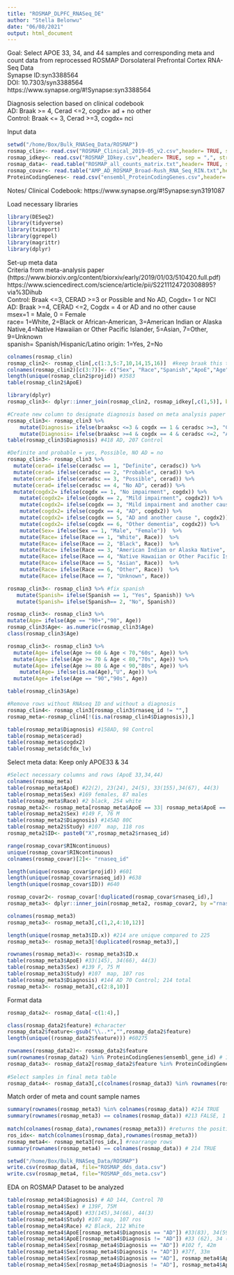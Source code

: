 ```yaml
---
title: "ROSMAP_DLPFC_RNASeq_DE"
author: "Stella Belonwu"
date: "06/08/2021"
output: html_document
---
```

Goal: Select APOE 33, 34, and 44 samples and corresponding meta and count data from reprocessed ROSMAP Dorsolateral Prefrontal Cortex RNA-Seq Data\
Synapse ID:syn3388564\
DOI: 10.7303/syn3388564\
https://www.synapse.org/#!Synapse:syn3388564\

Diagnosis selection based on clinical codebook\
AD: Braak >= 4, Cerad <=2, cogdx= ad + no other\
Control: Braak <= 3, Cerad >=3, cogdx= nci\

Input data
```r
setwd("/home/Box/Bulk_RNASeq_Data/ROSMAP")
rosmap_clin<- read.csv("ROSMAP_Clinical_2019-05_v2.csv",header= TRUE, sep = ",", stringsAsFactors=FALSE)
rosmap_idkey<- read.csv("ROSMAP_IDkey.csv",header= TRUE, sep = ",", stringsAsFactors=FALSE)
rosmap_data<- read.table("ROSMAP_all_counts_matrix.txt",header= TRUE, sep = "\t", stringsAsFactors=FALSE)
rosmap_covar<- read.table("AMP_AD_ROSMAP_Broad-Rush_RNA_Seq_RIN.txt",header= TRUE, sep = "\t", stringsAsFactors=FALSE) #for batch information
ProteinCodingGenes<- read.csv("ensembl_ProteinCodingGenes.csv",header= TRUE, sep = ",", stringsAsFactors=FALSE)
```

Notes/ Clinical Codebook: https://www.synapse.org/#!Synapse:syn3191087\

Load necessary libraries\
```r
library(DESeq2) 
library(tidyverse)
library(tximport)
library(ggrepel)
library(magrittr)
library(dplyr)
```

Set-up meta data\
Criteria from meta-analysis paper (https://www.biorxiv.org/content/biorxiv/early/2019/01/03/510420.full.pdf)\
https://www.sciencedirect.com/science/article/pii/S2211124720308895?via%3Dihub\
Control: Braak <=3, CERAD >=3 or Possible and No AD, Cogdx= 1 or NCI\
AD: Braak >=4, CERAD <=2, Cogdx = 4 or AD and no other cause\
msex=1 = Male, 0 = Female\
race= 1=White, 2=Black or African-American, 3=American Indian or Alaska Native,4=Native Hawaiian or Other Pacific Islander, 5=Asian, 7=Other, 9=Unknown\
spanish= Spanish/Hispanic/Latino origin: 1=Yes, 2=No\
```r
colnames(rosmap_clin)
rosmap_clin2<- rosmap_clin[,c(1:3,5:7,10,14,15,16)]  #keep braak this time
colnames(rosmap_clin2)[c(3:7)]<- c("Sex", "Race","Spanish","ApoE","Age")
length(unique(rosmap_clin2$projid)) #3583
table(rosmap_clin2$ApoE)

library(dplyr)
rosmap_clin3<- dplyr::inner_join(rosmap_clin2, rosmap_idkey[,c(1,5)], by ="projid")

#Create new column to designate diagnosis based on meta analysis paper
rosmap_clin3<- rosmap_clin3 %>%
    mutate(Diagnosis= ifelse(braaksc <=3 & cogdx == 1 & ceradsc >=3, "Control", NA )) %>%
    mutate(Diagnosis= ifelse(braaksc >=4 & cogdx == 4 & ceradsc <=2, "AD", Diagnosis ))
table(rosmap_clin3$Diagnosis) #418 AD, 207 Control

#Definite and probable = yes, Possible, NO AD = no
rosmap_clin3<- rosmap_clin3 %>%
  mutate(cerad= ifelse(ceradsc == 1, "Definite", ceradsc)) %>%
  mutate(cerad= ifelse(ceradsc == 2, "Probable", cerad)) %>%
  mutate(cerad= ifelse(ceradsc == 3, "Possible", cerad)) %>%
  mutate(cerad= ifelse(ceradsc == 4, "No AD", cerad)) %>%
  mutate(cogdx2= ifelse(cogdx == 1, "No impairment", cogdx)) %>%
    mutate(cogdx2= ifelse(cogdx == 2, "Mild impairment", cogdx2)) %>%
    mutate(cogdx2= ifelse(cogdx == 3, "Mild impairment and another cause", cogdx2)) %>%
    mutate(cogdx2= ifelse(cogdx == 4, "AD", cogdx2)) %>%
    mutate(cogdx2= ifelse(cogdx == 5, "AD and another cause ", cogdx2)) %>%
    mutate(cogdx2= ifelse(cogdx == 6, "Other dementia", cogdx2)) %>%
    mutate(Sex= ifelse(Sex == 1, "Male", "Female"))  %>%
    mutate(Race= ifelse(Race == 1, "White", Race))  %>%
    mutate(Race= ifelse(Race == 2, "Black", Race))  %>%
    mutate(Race= ifelse(Race == 3, "American Indian or Alaska Native", Race))  %>%
    mutate(Race= ifelse(Race == 4, "Native Hawaiian or Other Pacific Islander", Race))  %>%
    mutate(Race= ifelse(Race == 5, "Asian", Race))  %>%
    mutate(Race= ifelse(Race == 6, "Other", Race))  %>%
    mutate(Race= ifelse(Race == 7, "Unknown", Race)) 

rosmap_clin3<- rosmap_clin3 %>% #fix spanish
   mutate(Spanish= ifelse(Spanish == 1, "Yes", Spanish)) %>%
   mutate(Spanish= ifelse(Spanish== 2, "No", Spanish))

rosmap_clin3<- rosmap_clin3 %>%
mutate(Age= ifelse(Age == "90+","90", Age)) 
rosmap_clin3$Age<- as.numeric(rosmap_clin3$Age)
class(rosmap_clin3$Age)

rosmap_clin3<- rosmap_clin3 %>%
  mutate(Age= ifelse(Age >= 60 & Age < 70,"60s", Age)) %>%
  mutate(Age= ifelse(Age >= 70 & Age < 80,"70s", Age)) %>%
  mutate(Age= ifelse(Age >= 80 & Age < 90,"80s", Age)) %>%
    mutate(Age= ifelse(is.na(Age),"U", Age)) %>%
  mutate(Age= ifelse(Age == "90","90s", Age)) 

table(rosmap_clin3$Age)

#Remove rows without RNAseq ID and without a diagnosis
rosmap_clin4<- rosmap_clin3[rosmap_clin3$rnaseq_id != "",]
rosmap_meta<-rosmap_clin4[!(is.na(rosmap_clin4$Diagnosis)),]

table(rosmap_meta$Diagnosis) #158AD, 98 Control
table(rosmap_meta$cerad) 
table(rosmap_meta$cogdx2) 
table(rosmap_meta$dcfdx_lv)
```

Select meta data: Keep only APOE33 & 34\
```r
#Select necessary columns and rows (ApoE 33,34,44)
colnames(rosmap_meta)
table(rosmap_meta$ApoE) #22(2), 23(24), 24(5), 33(155),34(67), 44(3)
table(rosmap_meta$Sex) #169 females, 87 males
table(rosmap_meta$Race) #2 black, 254 white
rosmap_meta2<- rosmap_meta[rosmap_meta$ApoE == 33| rosmap_meta$ApoE == 34| rosmap_meta$ApoE == 44, c(11,12,1:7) ] #removes 2 22s, 24 23s, and 5 24s
table(rosmap_meta2$Sex) #149 F, 76 M
table(rosmap_meta2$Diagnosis) #145AD 80C
table(rosmap_meta2$Study) #107  map, 118 ros
rosmap_meta2$ID<- paste0("X",rosmap_meta2$rnaseq_id)

range(rosmap_covar$RINcontinuous)
unique(rosmap_covar$RINcontinuous)
colnames(rosmap_covar)[2]<- "rnaseq_id"

length(unique(rosmap_covar$projid)) #601
length(unique(rosmap_covar$rnaseq_id)) #638
length(unique(rosmap_covar$ID)) #640

rosmap_covar2<- rosmap_covar[!duplicated(rosmap_covar$rnaseq_id),]
rosmap_meta3<- dplyr::inner_join(rosmap_meta2, rosmap_covar2, by ="rnaseq_id") 

colnames(rosmap_meta3)
rosmap_meta3<- rosmap_meta3[,c(1,2,4:10,12)]

length(unique(rosmap_meta3$ID.x)) #214 are unique compared to 225
rosmap_meta3<- rosmap_meta3[!duplicated(rosmap_meta3),]

rownames(rosmap_meta3)<- rosmap_meta3$ID.x
table(rosmap_meta3$ApoE) #33(145), 34(66), 44(3)
table(rosmap_meta3$Sex) #139 F, 75 M
table(rosmap_meta3$Study) #107  map, 107 ros
table(rosmap_meta3$Diagnosis) #144 AD 70 Control; 214 total
rosmap_meta3<- rosmap_meta3[,c(2:8,10)]
```

Format data
```r
rosmap_data2<- rosmap_data[-c(1:4),]

class(rosmap_data2$feature) #character
rosmap_data2$feature<-gsub("\\..*","",rosmap_data2$feature) 
length(unique((rosmap_data2$feature))) #60275

rownames(rosmap_data2)<- rosmap_data2$feature
sum(rownames(rosmap_data2) %in% ProteinCodingGenes$ensembl_gene_id) # 19679/60275 
rosmap_data3<- rosmap_data2[rosmap_data2$feature %in% ProteinCodingGenes$ensembl_gene_id,]
 
#Select samples in final meta table
rosmap_data4<- rosmap_data3[,c(colnames(rosmap_data3) %in% rownames(rosmap_meta3))]
```

Match order of meta and count sample names
```r
summary(rownames(rosmap_meta3) %in% colnames(rosmap_data)) #214 TRUE
summary(rownames(rosmap_meta3) == colnames(rosmap_data)) #213 FALSE, 1 TRUE 
 
match(colnames(rosmap_data),rownames(rosmap_meta3)) #returns the position of the matches (indices) with respect to the second vector
ros_idx<- match(colnames(rosmap_data),rownames(rosmap_meta3))
rosmap_meta4<- rosmap_meta3[ros_idx,] #rearrange rows
summary(rownames(rosmap_meta4) == colnames(rosmap_data)) # 214 TRUE

setwd("/home/Box/Bulk_RNASeq_Data/ROSMAP")
write.csv(rosmap_data4, file="ROSMAP_dds_data.csv")
write.csv(rosmap_meta4, file="ROSMAP_dds_meta.csv")
```

EDA on ROSMAP Dataset to be analyzed
```r
table(rosmap_meta4$Diagnosis) # AD 144, Control 70
table(rosmap_meta4$Sex) # 139F, 75M
table(rosmap_meta4$ApoE) #33(145),34(66), 44(3)
table(rosmap_meta4$Study) #107 map, 107 ros
table(rosmap_meta4$Race) #2 Black, 212 White
table(rosmap_meta4$ApoE[rosmap_meta4$Diagnosis == "AD"]) #33(83), 34(59), 44(2)
table(rosmap_meta4$ApoE[rosmap_meta4$Diagnosis != "AD"]) #33 (62), 34 (7), 44(1)
table(rosmap_meta4$Sex[rosmap_meta4$Diagnosis == "AD"]) #102 f, 42m
table(rosmap_meta4$Sex[rosmap_meta4$Diagnosis != "AD"]) #37f, 33m
table(rosmap_meta4$Sex[rosmap_meta4$Diagnosis == "AD"], rosmap_meta4$ApoE[rosmap_meta4$Diagnosis == "AD"]) #102 f, 42m
table(rosmap_meta4$Sex[rosmap_meta4$Diagnosis != "AD"], rosmap_meta4$ApoE[rosmap_meta4$Diagnosis != "AD"]) #37f, 33m
```

